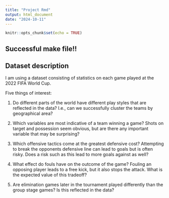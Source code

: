 ```yaml
---
title: "Project Rmd"
output: html_document
date: "2024-10-11"
---
```


```r
knitr::opts_chunk$set(echo = TRUE)
```

## Successful make file!!

## Dataset description

I am using a dataset consisting of statistics on each game played at the 2022
FIFA World Cup.

Five things of interest:

1. Do different parts of the world have different play styles that are reflected
in the data? I.e., can we successfully cluster the teams by geographical area?

2. Which variables are most indicative of a team winning a game? Shots on target 
and possession seem obvious, but are there any important variable that may be
surprising?

3. Which offensive tactics come at the greatest defensive cost? Attempting to
 break the opponents defensive line can lead to goals but is often risky. Does
 a risk such as this lead to more goals against as well?
 
 4. What effect do fouls have on the outcome of the game? Fouling an opposing player
 leads to a free kick, but it also stops the attack. What is the expected value
 of this tradeoff?
 
 5. Are elimination games later in the tournament played differently than the
 group stage games? Is this reflected in the data?







